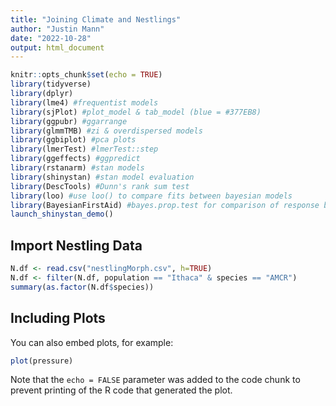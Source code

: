 ```yaml
---
title: "Joining Climate and Nestlings"
author: "Justin Mann"
date: "2022-10-28"
output: html_document
---
```


```r
knitr::opts_chunk$set(echo = TRUE)
library(tidyverse)
library(dplyr)
library(lme4) #frequentist models  
library(sjPlot) #plot_model & tab_model (blue = #377EB8)
library(ggpubr) #ggarrange
library(glmmTMB) #zi & overdispersed models
library(ggbiplot) #pca plots
library(lmerTest) #lmerTest::step
library(ggeffects) #ggpredict
library(rstanarm) #stan models
library(shinystan) #stan model evaluation
library(DescTools) #Dunn's rank sum test
library(loo) #use loo() to compare fits between bayesian models
library(BayesianFirstAid) #bayes.prop.test for comparison of response between groups
launch_shinystan_demo()
```

## Import Nestling Data

```r
N.df <- read.csv("nestlingMorph.csv", h=TRUE)
N.df <- filter(N.df, population == "Ithaca" & species == "AMCR")
summary(as.factor(N.df$species))
```

## Including Plots

You can also embed plots, for example:

```r
plot(pressure)
```

Note that the `echo = FALSE` parameter was added to the code chunk to prevent printing of the R code that generated the plot.
